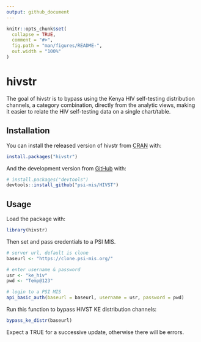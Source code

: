 ```yaml
---
output: github_document
---
```


<!-- README.md is generated from README.Rmd. Please edit that file -->

```r
knitr::opts_chunk$set(
  collapse = TRUE,
  comment = "#>",
  fig.path = "man/figures/README-",
  out.width = "100%"
)
```

# hivstr

<!-- badges: start -->
<!-- badges: end -->

The goal of hivstr is to bypass using the Kenya HIV self-testing distribution channels, a category combination, directly from the analytic views, making it easier to relate the HIV self-testing data on a single chart/table. 

## Installation

You can install the released version of hivstr from [CRAN](https://CRAN.R-project.org) with:

``` r
install.packages("hivstr")
```

And the development version from [GitHub](https://github.com/) with:

``` r
# install.packages("devtools")
devtools::install_github("psi-mis/HIVST")
```
## Usage

Load the package with:

```r
library(hivstr)

```

Then set and pass credentials to a PSI MIS. 

```r
# server url, default is clone
baseurl <- "https://clone.psi-mis.org/"

# enter username & password
usr <- "ke_hiv"
pwd <- "Temp@123"

# login to a PSI MIS
api_basic_auth(baseurl = baseurl, username = usr, password = pwd)

```

Run this function to bypass HIVST KE distribution channels:

```r

bypass_ke_distr(baseurl)

```

Expect a TRUE for a successive update, otherwise there will be errors.
